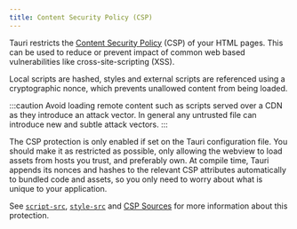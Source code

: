 ```yaml
---
title: Content Security Policy (CSP)
---
```


Tauri restricts the [Content Security Policy] (CSP) of your HTML pages.
This can be used to reduce or prevent impact of common web based vulnerabilities
like cross-site-scripting (XSS). 

Local scripts are hashed, styles and external scripts are referenced using a cryptographic nonce,
which prevents unallowed content from being loaded.

:::caution
Avoid loading remote content such as scripts served over a CDN as they introduce an attack vector.
In general any untrusted file can introduce new and subtle attack vectors.
:::

The CSP protection is only enabled if set on the Tauri configuration file.
You should make it as restricted as possible, only allowing the webview to load assets
from hosts you trust, and preferably own.
At compile time, Tauri appends its nonces and hashes to the relevant CSP attributes automatically
to bundled code and assets, so you only need to worry about what is unique to your application.

See [`script-src`], [`style-src`] and [CSP Sources] for more
information about this protection.

[content security policy]: https://developer.mozilla.org/en-US/docs/Web/HTTP/CSP
[`script-src`]: https://developer.mozilla.org/en-US/docs/Web/HTTP/Headers/Content-Security-Policy/script-src
[`style-src`]: https://developer.mozilla.org/en-US/docs/Web/HTTP/Headers/Content-Security-Policy/style-src
[csp sources]: https://developer.mozilla.org/en-US/docs/Web/HTTP/Headers/Content-Security-Policy/Sources#sources